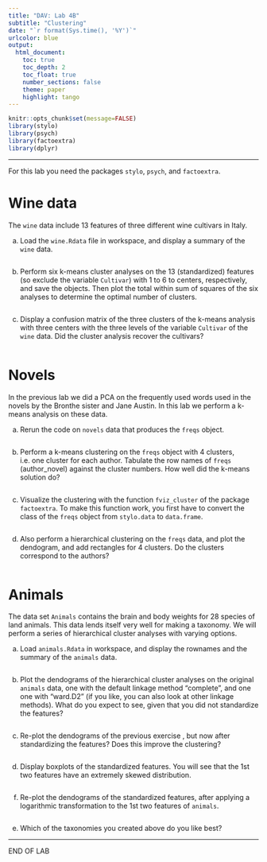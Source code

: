 ---
title: "DAV: Lab 4B"
subtitle: "Clustering"
date: "`r format(Sys.time(), '%Y')`"
urlcolor: blue
output: 
  html_document:
    toc: true
    toc_depth: 2
    toc_float: true
    number_sections: false
    theme: paper
    highlight: tango
---


```{r message = FALSE}
knitr::opts_chunk$set(message=FALSE)
library(stylo)
library(psych)
library(factoextra)
library(dplyr)
```

---


For this lab you need the packages `stylo`, `psych`, and `factoextra`.

# Wine data

The `wine` data include 13 features of three different wine cultivars in Italy. 

a. Load the `wine.Rdata` file in workspace, and display a summary of the `wine` data.

```{r}

```


b. Perform six k-means cluster analyses on the 13 (standardized) features (so exclude the variable `Cultivar`) with 1 to 6 to centers, respectively, and save the objects. Then plot the total within sum of squares of the six analyses to determine the optimal number of clusters.

```{r}

```

c. Display a confusion matrix of the three clusters of the k-means analysis with three centers with the three levels of the variable `Cultivar` of the `wine` data. Did the cluster analysis recover the cultivars?


```{r}

```


# Novels

In the previous lab we did a PCA on the frequently used  words used in the novels by the Bronthe sister and Jane Austin. In this lab we perform a k-means analysis on these data.

a. Rerun the code on `novels` data that produces the `freqs` object.   

```{r echo=F}

```


b. Perform a k-means clustering on the `freqs` object with 4 clusters, i.e. one cluster for each author. Tabulate the row names of `freqs` (author_novel) against the cluster numbers. How well did the k-means solution do?

```{r}

```

c. Visualize the clustering with the function `fviz_cluster` of the package `factoextra`. To make this function work, you first have to convert the class of the `freqs` object from `stylo.data` to `data.frame`. 

```{r}

```


d. Also perform a hierarchical clustering on the `freqs` data, and plot the dendogram, and add rectangles for 4 clusters. Do the clusters correspond to the authors?


```{r}

```


# Animals

The data set `Animals` contains the brain and body weights for 28 species of land animals. This data lends itself very well for making a taxonomy. We will perform a series of hierarchical cluster analyses with varying options. 


a. Load  `animals.Rdata` in workspace, and display the rownames and the summary of the `animals` data.

```{r}

```

b. Plot the dendograms of the hierarchical cluster analyses on the original `animals` data, one with the default  linkage method "complete", and one one with "ward.D2" (if you like, you can also look at other linkage methods). What do you expect to see, given that you did not standardize the features?

```{r}

```



c. Re-plot the dendograms of the previous exercise , but now after standardizing the features? Does this improve the clustering?

```{r}

```

d. Display boxplots of the standardized features. You will see that the 1st two features have an extremely skewed distribution. 

```{r}

```

f. Re-plot the dendograms of the standardized features, after applying a logarithmic transformation to the 1st two features of `animals`. 

```{r}

```

e. Which of the  taxonomies you created above do you like best?

---

END OF LAB


































